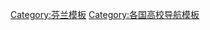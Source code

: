 {{Navbox
| name = 芬兰大学
| state = {{{state|<noinclude>uncollapsed</noinclude>}}}
| title = [[芬蘭大學列表|芬兰大學]]
| listclass = hlist
| image = [[File:Flag of Finland.svg|right|border|50px|Flag of Finland]]
| list1 =
* [[阿爾托大學]]
* [[奧博學術大學]]
* [[奧盧大學]]
* [[東芬蘭大學]]
* {{tsl|en|National Defence University (Finland)|芬兰国防大学}}
* [[漢肯經濟學院]]
* [[赫尔辛基大学]]
* [[赫爾辛基藝術大學]]
* [[拉彭蘭塔理工大學]]
* [[拉普蘭大學]]
* [[坦佩雷大学]]
* [[圖爾庫大學]]
* [[瓦薩大學]]
* [[于韋斯屈萊大學]]
}}<noinclude>
{{collapsible option}}
[[Category:芬兰模板]]
[[Category:芬兰大学| ]]
[[Category:各国高校导航模板]]
</noinclude>